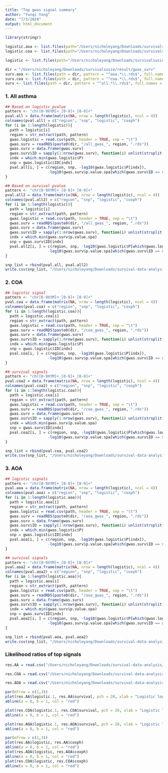 ```yaml
---
title: "Top gwas signal summary"
author: "Yunqi Yang"
date: "7/3/2024"
output: html_document
---
```


```r
library(stringr)
```

```r
logistic.aoa <- list.files(path="/Users/nicholeyang/Downloads/survivalsusie/data/gwas_logistic_out/aoa", pattern = "\\.glm\\.logistic$", full.names = TRUE)
logistic.coa <- list.files(path="/Users/nicholeyang/Downloads/survivalsusie/data/gwas_logistic_out/coa", pattern = "\\.glm\\.logistic$", full.names = TRUE)

logistic <- list.files(path="/Users/nicholeyang/Downloads/survivalsusie/data/gwas_logistic_out/all", pattern = "\\.glm\\.logistic$", full.names = TRUE)
```

```r
dir = "/Users/nicholeyang/Downloads/survivalsusie/result/gwas_surv"
surv.aoa <- list.files(path = dir, pattern = "^aoa.*\\.rds$", full.names = TRUE)
surv.coa <- list.files(path = dir, pattern = "^coa.*\\.rds$", full.names = TRUE)
surv <- list.files(path = dir, pattern = "^all.*\\.rds$", full.names = TRUE)
```

### 1. All asthma
```r
## Based on logistic pvalue
pattern <- "chr[0-9XYM]+_[0-9]+_[0-9]+"
pval.all = data.frame(matrix(NA, nrow = length(logistic), ncol = 4))
colnames(pval.all) = c("region", "snp", "logistic", "coxph")
for (i in 1:length(logistic)){
  path = logistic[i]
  region = str_extract(path, pattern)
  gwas.logistic = read.csv(path, header = TRUE, sep = "\t")
  gwas.surv = readRDS(paste0(dir, "/all_gwas_", region, ".rds"))
  gwas.surv = data.frame(gwas.surv)
  gwas.surv$ID = sapply(1:nrow(gwas.surv), function(i) unlist(strsplit(rownames(gwas.surv)[i], "_"))[1])
  indx = which.min(gwas.logistic$P)
  snp = gwas.logistic$ID[indx]
  pval.all[i, ] = c(region, snp, -log10(gwas.logistic$P[indx]),
                   -log10(gwas.surv$p.value.spa[which(gwas.surv$ID == snp)]))
}
```

```r
## Based on survival pvalue
pattern <- "chr[0-9XYM]+_[0-9]+_[0-9]+"
pval.all2 = data.frame(matrix(NA, nrow = length(logistic), ncol = 4))
colnames(pval.all2) = c("region", "snp", "logistic", "coxph")
for (i in 1:length(logistic)){
  path = logistic[i]
  region = str_extract(path, pattern)
  gwas.logistic = read.csv(path, header = TRUE, sep = "\t")
  gwas.surv = readRDS(paste0(dir, "/all_gwas_", region, ".rds"))
  gwas.surv = data.frame(gwas.surv)
  gwas.surv$ID = sapply(1:nrow(gwas.surv), function(i) unlist(strsplit(rownames(gwas.surv)[i], "_"))[1])
  indx = which.min(gwas.surv$p.value.spa)
  snp = gwas.surv$ID[indx]
  pval.all2[i, ] = c(region, snp, -log10(gwas.logistic$P[which(gwas.logistic$ID == snp)]),
                   -log10(gwas.surv$p.value.spa[which(gwas.surv$ID == snp)]))
}
```

```r
snp_list = rbind(pval.all, pval.all2)
write.csv(snp_list, "/Users/nicholeyang/Downloads/survival-data-analysis/output/logistic_surv_comparison/top_signal_AA.csv")
```


### 2. COA

```r
## logistic signal
pattern <- "chr[0-9XYM]+_[0-9]+_[0-9]+"
pval.coa = data.frame(matrix(NA, nrow = length(logistic), ncol = 4))
colnames(pval.coa) = c("region", "snp", "logistic", "coxph")
for (i in 1:length(logistic.coa)){
  path = logistic.coa[i]
  region = str_extract(path, pattern)
  gwas.logistic = read.csv(path, header = TRUE, sep = "\t")
  gwas.surv = readRDS(paste0(dir, "/coa_gwas_", region, ".rds"))
  gwas.surv = data.frame(gwas.surv)
  gwas.surv$ID = sapply(1:nrow(gwas.surv), function(i) unlist(strsplit(rownames(gwas.surv)[i], "_"))[1])
  indx = which.min(gwas.logistic$P)
  snp = gwas.logistic$ID[indx]
  pval.coa[i, ] = c(region, snp, -log10(gwas.logistic$P[indx]),
                   -log10(gwas.surv$p.value.spa[which(gwas.surv$ID == snp)]))
}
```

```r
## survival signals
pattern <- "chr[0-9XYM]+_[0-9]+_[0-9]+"
pval.coa2 = data.frame(matrix(NA, nrow = length(logistic), ncol = 4))
colnames(pval.coa2) = c("region", "snp", "logistic", "coxph")
for (i in 1:length(logistic.coa)){
  path = logistic.coa[i]
  region = str_extract(path, pattern)
  gwas.logistic = read.csv(path, header = TRUE, sep = "\t")
  gwas.surv = readRDS(paste0(dir, "/coa_gwas_", region, ".rds"))
  gwas.surv = data.frame(gwas.surv)
  gwas.surv$ID = sapply(1:nrow(gwas.surv), function(i) unlist(strsplit(rownames(gwas.surv)[i], "_"))[1])
  indx = which.min(gwas.surv$p.value.spa)
  snp = gwas.surv$ID[indx]
  pval.coa2[i, ] = c(region, snp, -log10(gwas.logistic$P[which(gwas.logistic$ID == snp)]),
                   -log10(gwas.surv$p.value.spa[which(gwas.surv$ID == snp)]))
}
```


```r
snp_list = rbind(pval.coa, pval.coa2)
write.csv(snp_list, "/Users/nicholeyang/Downloads/survival-data-analysis/output/logistic_surv_comparison/top_signal_COA.csv")
```


### 3. AOA
```r
## logistic signals
pattern <- "chr[0-9XYM]+_[0-9]+_[0-9]+"
pval.aoa = data.frame(matrix(NA, nrow = length(logistic), ncol = 4))
colnames(pval.aoa) = c("region", "snp", "logistic", "coxph")
for (i in 1:length(logistic.aoa)){
  path = logistic.aoa[i]
  region = str_extract(path, pattern)
  gwas.logistic = read.csv(path, header = TRUE, sep = "\t")
  gwas.surv = readRDS(paste0(dir, "/aoa_gwas_", region, ".rds"))
  gwas.surv = data.frame(gwas.surv)
  gwas.surv$ID = sapply(1:nrow(gwas.surv), function(i) unlist(strsplit(rownames(gwas.surv)[i], "_"))[1])
  indx = which.min(gwas.logistic$P)
  snp = gwas.logistic$ID[indx]
  pval.aoa[i, ] = c(region, snp, -log10(gwas.logistic$P[indx]),
                   -log10(gwas.surv$p.value.spa[which(gwas.surv$ID == snp)]))
}
```

```r
## survival signals
pattern <- "chr[0-9XYM]+_[0-9]+_[0-9]+"
pval.aoa2 = data.frame(matrix(NA, nrow = length(logistic), ncol = 4))
colnames(pval.aoa2) = c("region", "snp", "logistic", "coxph")
for (i in 1:length(logistic.aoa)){
  path = logistic.aoa[i]
  region = str_extract(path, pattern)
  gwas.logistic = read.csv(path, header = TRUE, sep = "\t")
  gwas.surv = readRDS(paste0(dir, "/aoa_gwas_", region, ".rds"))
  gwas.surv = data.frame(gwas.surv)
  gwas.surv$ID = sapply(1:nrow(gwas.surv), function(i) unlist(strsplit(rownames(gwas.surv)[i], "_"))[1])
  indx = which.min(gwas.surv$p.value.spa)
  snp = gwas.surv$ID[indx]
  pval.aoa2[i, ] = c(region, snp, -log10(gwas.logistic$P[which(gwas.logistic$ID == snp)]),
                   -log10(gwas.surv$p.value.spa[which(gwas.surv$ID == snp)]))
}
```

```r
snp_list = rbind(pval.aoa, pval.aoa2)
write.csv(snp_list, "/Users/nicholeyang/Downloads/survival-data-analysis/output/logistic_surv_comparison/top_signal_AOA.csv")
```

### Likelihood ratios of top signals

```r
res.AA = read.csv("/Users/nicholeyang/Downloads/survival-data-analysis/output/logistic_surv_comparison/top_signal_LR_AA.csv", row.names = "X")

res.COA = read.csv("/Users/nicholeyang/Downloads/survival-data-analysis/output/logistic_surv_comparison/top_signal_LR_COA.csv", row.names = "X")

res.AOA = read.csv("/Users/nicholeyang/Downloads/survival-data-analysis/output/logistic_surv_comparison/top_signal_LR_AOA.csv", row.names = "X")
```

```r
par(mfrow = c(1,3))
plot(res.AA$logistic.1, res.AA$survival, pch = 20, xlab = "Logistic log(LR)", ylab = "CoxPH log(LR)", main = "AA")
abline(a = 0, b = 1, col = "red")

plot(res.COA$logistic.1, res.COA$survival, pch = 20, xlab = "Logistic log(LR)", ylab = "CoxPH log(LR)", main = "COA")
abline(a = 0, b = 1, col = "red")

plot(res.AOA$logistic.1, res.AOA$survival, pch = 20, xlab = "Logistic log(LR)", ylab = "CoxPH log(LR)", main = "AOA")
abline(a = 0, b = 1, col = "red")

```


```r
par(mfrow = c(1,3))
plot(res.AA$logistic, res.AA$coxph)
abline(a = 0, b = 1, col = "red")
plot(res.AOA$logistic, res.AOA$coxph)
abline(a = 0, b = 1, col = "red")
plot(res.COA$logistic, res.COA$coxph)
abline(a = 0, b = 1, col = "red")
```

